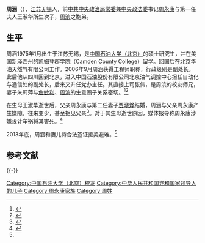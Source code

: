 '''周涵'''（{{bd|1975年|1月|}}），[[江苏省|江苏]][[无锡市|无锡]]人，前[[中共中央政治局常委|中共中央政治局常委]]兼[[中央政法委|中央政法委]]书记[[周永康|周永康]]与第一任夫人王淑华所生次子，[[周滨|周滨]]之胞弟。

==生平==
周涵1975年1月出生于江苏无锡，是[[中国石油大学（北京）|中国石油大学（北京）]]的硕士研究生，并在美国新泽西州的凯姆登郡学院（Camden County College）留学。回国后在北京华油天然气有限公司工作。2006年9月周涵获得工程师职称，行政级别是副处长。此后他从四川回到北京，进入中国石油股份有限公司北京油气调控中心担任自动化与通信处的副处长，后来又升任党办主任。其直接上司张伟，是周滨的校友师兄，妻子朱莉萍与[[詹敏利|詹敏利]]、[[周滨|周滨]]的生意圈子关系密切。<ref name="ssd11233">{{cite web|title=周永康家庭成员 二公子周涵神秘|url=http://news.sohu.com/20140730/n402926151.shtml|accessdate=2014-08-27|deadurl=yes|archiveurl=https://web.archive.org/web/20140903060908/http://news.sohu.com/20140730/n402926151.shtml|archivedate=2014-09-03}}</ref><ref name="asdff">{{cite web|title=起底周永康的次子周涵：为何要去美国避难？|url=http://money.huagu.com/cgyx/1407/319091.html|accessdate=2014-08-27|deadurl=yes|archiveurl=https://web.archive.org/web/20140814171053/http://money.huagu.com/cgyx/1407/319091.html|archivedate=2014-08-14}}</ref>

在生母王淑华逝世后，父亲周永康与第二任妻子[[贾晓烨|贾晓烨]]结婚，周涵与父亲周永康产生嫌隙，往来变少，甚至拒见父亲<ref>{{cite web|url=http://orientaldaily.on.cc/cnt/china_world/20131219/00178_004.html|title=周永康涉派川官助長子斂財|publisher=东方日报|date=2013年12月19日|accessdate=2014年3月5日|archive-date=2014年3月24日|archive-url=https://web.archive.org/web/20140324070150/http://orientaldaily.on.cc/cnt/china_world/20131219/00178_004.html|dead-url=no}}</ref>。对于其生母逝世原因，媒体报导称周永康涉嫌设计车祸将其害死。<ref>{{cite web|url=http://hk.apple.nextmedia.com/news/art/20131206/18539079|title=涉事司機供認　受周永康秘書指使行兇製造車禍謀殺元配|publisher=苹果日报|date=2013年12月6日|accessdate=2014年3月5日|archive-date=2017年8月16日|archive-url=https://web.archive.org/web/20170816152338/http://hk.apple.nextmedia.com/news/art/20131206/18539079|dead-url=no}}</ref>

2013年底，周涵和妻儿持合法签证抵美避难。<ref name="asdff"/>

== 参考文献 ==
{{Reflist}}

{{-}}
{{周永康}}

[[Category:中国石油大学（北京）校友|Category:中国石油大学（北京）校友]]
[[Category:中华人民共和国党和国家领导人的儿子|Category:中华人民共和国党和国家领导人的儿子]]
[[Category:周永康家族|Category:周永康家族]]
[[Category:周姓|Category:周姓]]